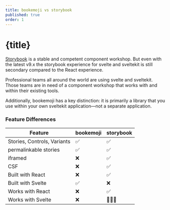 ```yaml
---
title: bookemoji vs storybook
published: true
order: 1
---
```


# {title}

[Storybook](https://storybook.js.org) is a stable and competent component workshop.
But even with the latest v9.x the storybook experience for svelte and sveltekit is still secondary compared to the React experience.

Professional teams all around the world are using svelte and sveltekit. Those teams are in need of a component workshop that works with and within their existing tools.

Additionally, bookemoji has a key distinction: it is primarily a library that you use within your own sveltekit application—not a separate application.

### Feature Differences

<table>
    <thead>
    <tr>
        <th>Feature</th>
        <th>bookemoji</th>
        <th>storybook</th>
    </tr>
    </thead>
    <tbody>
        <tr>
            <td>Stories, Controls, Variants</td>
            <td>✅</td>
            <td>✅</td>
        </tr>
        <tr>
            <td>permalinkable stories</td>
            <td>✅</td>
            <td>✅</td>
        </tr>
        <tr>
            <td>iframed</td>
            <td>❌</td>
            <td>✅</td>
        </tr>
        <tr>
            <td>CSF</td>
            <td>❌</td>
            <td>✅</td>
        </tr>
        <tr>
            <td>Built with React</td>
            <td>❌</td>
            <td>✅</td>
        </tr>
        <tr>
            <td>Built with Svelte</td>
            <td>✅</td>
            <td>❌</td>
        </tr>
        <tr>
            <td>Works with React</td>
            <td>❌</td>
            <td>✅</td>
        </tr>
                <tr>
            <td>Works with Svelte</td>
            <td>❌</td>
            <td>🤷🏼‍♀️</td>
        </tr>
    </tbody>

</table>
